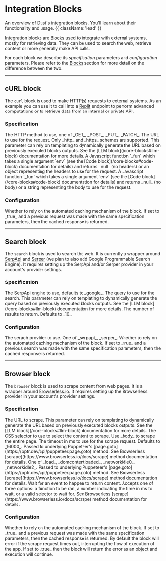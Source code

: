 
# Integration Blocks

An overview of Dust's integration blocks. You'll learn about their functionality and usage. {{
className: 'lead' }}

Integration blocks are [Blocks](/overview#blocks) used to integrate with external systems, mostly
for retrieving data. They can be used to search the web, retrieve content or more generally make API
calls.

For each block we describe its _specification_ parameters and _configuration_ parameters. Please
refer to the [Blocks](/overview#blocks) section for more detail on the difference between the two.

---

## cURL block

The `curl` block is used to make HTTP(s) requests to external systems. As an example you can use it
to call into a [Replit](https://replit.com) endpoint to perform advanced computations or to retrieve
data from an internal or private API.

### Specification

<Properties>
  <Property name="method" type="string">
    The HTTP method to use, one of _GET_, _POST_, _PUT_, _PATCH_.
  </Property>
  <Property name="url" type="string">
    The URL to use for the request. Only _http_ and _https_ schemes are
    supported. This parameter can rely on templating to dynamically generate the
    URL based on previously executed blocks outputs. See the [LLM
    block](/core-blocks#llm-block) documentation for more details.
  </Property>
  <Property name="headers_code" type="javascript">
    A Javascript function `_fun` which takes a single argument `env` (see the
    [Code block](/core-blocks#code-block) documentation for details) and returns
    _null_ (no headers) or an object representing the headers to use for the
    request.
  </Property>
  <Property name="body_code" type="javascript">
    A Javascript function `_fun` which takes a single argument `env` (see the
    [Code block](/core-blocks#code-block) documentation for details) and returns
    _null_ (no body) or a string representing the body to use for the request.
  </Property>
</Properties>

### Configuration

<Properties>
  <Property name="use_cache" type="bool">
    Whether to rely on the automated caching mechanism of the block. If set to
    _true_ and a previous request was made with the same specification
    parameters, then the cached response is returned.
  </Property>
</Properties>

---

## Search block

The `search` block is used to search the web. It is currently a wrapper around
[SerpApi](https://serpapi.com/) and [Serper](https://serper.dev) (we plan to also add Google
Programmable Search Engine). It requires setting up the SerpApi and/or Serper provider in your
account's provider settings.

### Specification

<Properties>
  <Property name="engine" type="optional string">
    The SerpApi engine to use, defaults to _google_.
  </Property>
  <Property name="query" type="string">
    The query to use for the search. This parameter can rely on templating to
    dynamically generate the query based on previously executed blocks outputs.
    See the [LLM block](/core-blocks#llm-block) documentation for more details.
  </Property>
  <Property name="num" type="optional integer">
    The number of results to return. Defaults to _10_.
  </Property>
</Properties>

### Configuration

<Properties>
  <Property name="provider_id" type="string">
    The serach provider to use. One of _serpapi_, _serper_.
  </Property>
  <Property name="use_cache" type="bool">
    Whether to rely on the automated caching mechanism of the block. If set to
    _true_ and a previous search was made with the same specification
    parameters, then the cached response is returned.
  </Property>
</Properties>

---

## Browser block

The `browser` block is used to scrape content from web pages. It is a wrapper around
[Browserless.io](https://browserless.io/). It requires setting up the Browserless provider in your
account's provider settings.

### Specification

<Properties>
  <Property name="url" type="string">
    The URL to scrape. This parameter can rely on templating to dynamically
    generate the URL based on previously executed blocks outputs. See the [LLM
    block](/core-blocks#llm-block) documentation for more details.
  </Property>
  <Property name="selector" type="string">
    The CSS selector to use to select the content to scrape. Use _body_ to
    scrape the entire page.
  </Property>
  <Property name="timeout" type="optional integer">
    The timeout in ms to use for the scrape request. Defaults to _16000_. Passed
    to underlying Puppeteer's
    [page.goto](https://pptr.dev/api/puppeteer.page.goto) method. See
    Browserless [scrape](https://www.browserless.io/docs/scrape) method
    documentation for details.
  </Property>
  <Property name="wait_until" type="optional string">
    One of _load_, _domcontentloaded_, _networkidle0_, _networkidle2_. Passed to
    underlying Puppeteer's [page.goto](https://pptr.dev/api/puppeteer.page.goto)
    method. See Browserless [scrape](https://www.browserless.io/docs/scrape)
    method documentation for details.
  </Property>
  <Property name="wait_for" type="optional string">
    Wait for an event to happen to return content. Accepts one of three options:
    a function to be ran, a number indicating the time in ms to wait, or a valid
    selector to wait for. See Browserless
    [scrape](https://www.browserless.io/docs/scrape) method documentation for
    details.
  </Property>
</Properties>

### Configuration

<Properties>
  <Property name="use_cache" type="bool">
    Whether to rely on the automated caching mechanism of the block. If set to
    _true_ and a previous request was made with the same specification
    parameters, then the cached response is returned.
  </Property>
  <Property name="error_as_output" type="bool">
    By default the block will error if the scrape request times out,
    interrupting the flow of execution of the app. If set to _true_ then the
    block will return the error as an object and execution will continue.
  </Property>
</Properties>
